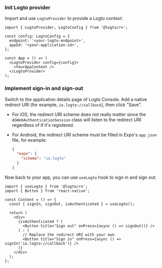 
### Init Logto provider

Import and use `LogtoProvider` to provide a Logto context:

```tsx title="App.tsx"
import { LogtoProvider, LogtoConfig } from '@logto/rn';

const config: LogtoConfig = {
  endpoint: '<your-logto-endpoint>',
  appId: '<your-application-id>',
};

const App = () => (
  <LogtoProvider config={config}>
    <YourAppContent />
  </LogtoProvider>
);
```

### Implement sign-in and sign-out

<SignInFlowSummary />

Switch to the application details page of Logto Console. Add a native redirect URI (for example, `io.logto://callback`), then click "Save".

- For iOS, the redirect URI scheme does not really matter since the `ASWebAuthenticationSession` class will listen to the redirect URI regardless of if it's registered.
- For Android, the redirect URI scheme must be filled in Expo's `app.json` file, for example:

  ```json title="app.json"
  {
    "expo": {
      "scheme": "io.logto"
    }
  }
  ```

Now back to your app, you can use `useLogto` hook to sign in and sign out:

```tsx title="App.tsx"
import { useLogto } from '@logto/rn';
import { Button } from 'react-native';

const Content = () => {
  const { signIn, signOut, isAuthenticated } = useLogto();

  return (
    <div>
      {isAuthenticated ? (
        <Button title="Sign out" onPress={async () => signOut()} />
      ) : (
        // Replace the redirect URI with your own
        <Button title="Sign in" onPress={async () => signIn('io.logto://callback')} />
      )}
    </div>
  );
};
```

<Checkpoint />
